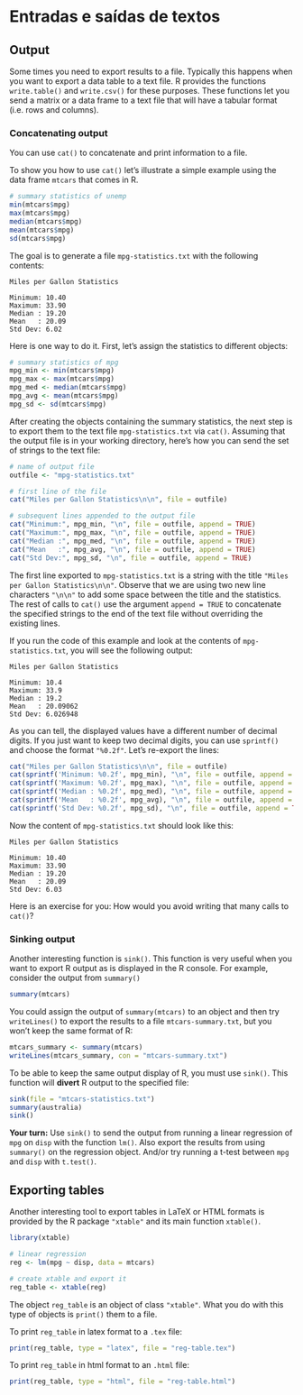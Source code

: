 # Entradas e saídas de textos



## Output

Some times you need to export results to a file. Typically this happens when
you want to export a data table to a text file. R provides the functions
`write.table()` and `write.csv()` for these purposes.
These functions let you send a matrix or a data frame to a text file that will
have a tabular format (i.e. rows and columns).


### Concatenating output

You can use `cat()` to concatenate and print information to a file. 

To show you how to use `cat()` let's illustrate a simple example using the data 
frame `mtcars` that comes in R.

```r
# summary statistics of unemp
min(mtcars$mpg)
max(mtcars$mpg)
median(mtcars$mpg)
mean(mtcars$mpg)
sd(mtcars$mpg)
```

The goal is to generate a file `mpg-statistics.txt` with the following 
contents:

```
Miles per Gallon Statistics

Minimum: 10.40
Maximum: 33.90
Median : 19.20
Mean   : 20.09 
Std Dev: 6.02
```

Here is one way to do it. First, let's assign the statistics to different
objects:

```r
# summary statistics of mpg
mpg_min <- min(mtcars$mpg)
mpg_max <- max(mtcars$mpg)
mpg_med <- median(mtcars$mpg)
mpg_avg <- mean(mtcars$mpg)
mpg_sd <- sd(mtcars$mpg)
```

After creating the objects containing the summary statistics, the next step
is to export them to the text file `mpg-statistics.txt` via `cat()`. 
Assuming that the output file is in your working directory, here's how you can
send the set of strings to the text file:

```r
# name of output file
outfile <- "mpg-statistics.txt"

# first line of the file
cat("Miles per Gallon Statistics\n\n", file = outfile)

# subsequent lines appended to the output file
cat("Minimum:", mpg_min, "\n", file = outfile, append = TRUE)
cat("Maximum:", mpg_max, "\n", file = outfile, append = TRUE)
cat("Median :", mpg_med, "\n", file = outfile, append = TRUE)
cat("Mean   :", mpg_avg, "\n", file = outfile, append = TRUE)
cat("Std Dev:", mpg_sd, "\n", file = outfile, append = TRUE)
```

The first line exported to `mpg-statistics.txt` is a string with the title
`"Miles per Gallon Statistics\n\n"`. Observe that we are using two new line
characters `"\n\n"` to add some space between the title and the statistics.
The rest of calls to `cat()` use the argument `append = TRUE` to concatenate
the specified strings to the end of the text file without overriding the 
existing lines.

If you run the code of this example and look at the contents of 
`mpg-statistics.txt`, you will see the following output:

```
Miles per Gallon Statistics

Minimum: 10.4 
Maximum: 33.9 
Median : 19.2 
Mean   : 20.09062 
Std Dev: 6.026948 
```

As you can tell, the displayed values have a different number of decimal 
digits. If you just want to keep two decimal digits, you can use `sprintf()`
and choose the format `"%0.2f"`. Let's re-export the lines:

```r
cat("Miles per Gallon Statistics\n\n", file = outfile)
cat(sprintf('Minimum: %0.2f', mpg_min), "\n", file = outfile, append = TRUE)
cat(sprintf('Maximum: %0.2f', mpg_max), "\n", file = outfile, append = TRUE)
cat(sprintf('Median : %0.2f', mpg_med), "\n", file = outfile, append = TRUE)
cat(sprintf('Mean   : %0.2f', mpg_avg), "\n", file = outfile, append = TRUE)
cat(sprintf('Std Dev: %0.2f', mpg_sd), "\n", file = outfile, append = TRUE)
```

Now the content of `mpg-statistics.txt` should look like this:

```
Miles per Gallon Statistics

Minimum: 10.40 
Maximum: 33.90 
Median : 19.20 
Mean   : 20.09 
Std Dev: 6.03 
```

Here is an exercise for you: How would you avoid writing that many calls to 
`cat()`?


### Sinking output

Another interesting function is `sink()`. This function is very useful when
you want to export R output as is displayed in the R console. For example, 
consider the output from `summary()`

```r
summary(mtcars)
```

You could assign the output of `summary(mtcars)` to an object and then try
`writeLines()` to export the results to a file `mtcars-summary.txt`, but 
you won't keep the same format of R:

```r
mtcars_summary <- summary(mtcars)
writeLines(mtcars_summary, con = "mtcars-summary.txt")
```

To be able to keep the same output display of R, you must use `sink()`. This
function will __divert__ R output to the specified file:

```r
sink(file = "mtcars-statistics.txt")
summary(australia)
sink()
```

__Your turn:__ Use `sink()` to send the output from running a linear 
regression of `mpg` on `disp` with the function `lm()`. Also export the results 
from using `summary()` on the regression object. And/or try running a t-test
between `mpg` and `disp` with `t.test()`.



## Exporting tables

Another interesting tool to export tables in LaTeX or HTML formats is provided
by the R package `"xtable"` and its main function `xtable()`.

```r
library(xtable)

# linear regression
reg <- lm(mpg ~ disp, data = mtcars)

# create xtable and export it
reg_table <- xtable(reg)
```

The object `reg_table` is an object of class `"xtable"`. What you do with this
type of objects is `print()` them to a file.

To print `reg_table` in latex format to a `.tex` file:

```r
print(reg_table, type = "latex", file = "reg-table.tex")
```

To print `reg_table` in html format to an `.html` file:

```r
print(reg_table, type = "html", file = "reg-table.html")
```
